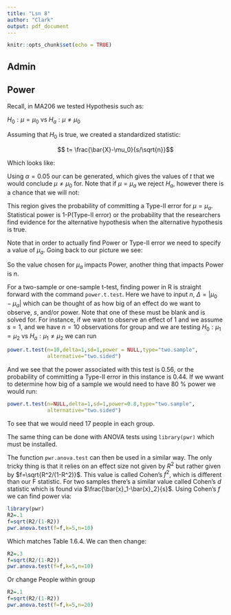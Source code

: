 ---
title: "Lsn 8"
author: "Clark"
output: pdf_document
---

```{r setup, include=FALSE}
knitr::opts_chunk$set(echo = TRUE)
```

## Admin

## Power

Recall, in MA206 we tested Hypothesis such as:

$H_0: \mu = \mu_0$ vs $H_a: \mu \neq \mu_0$

Assuming that $H_0$ is true, we created a standardized statistic:

$$ t= \frac{\bar{X}-\mu_0}{s/\sqrt{n}}$$

Which looks like:

\vspace{1.5in}

Using $\alpha=0.05$ our \textit{Rejection Region} can be generated, which gives the values of $t$ that we would conclude $\mu \neq \mu_0$ for.  Note that if $\mu = \mu_a$ we \textit{should} reject $H_a$, however there is a chance that we will not:

\vspace{1.5in}

This region gives the probability of committing a Type-II error for $\mu=\mu_a$.  Statistical power is 1-P(Type-II error) or the probability that the researchers find evidence for the alternative hypothesis when the alternative hypothesis is true.

Note that in order to actually find Power or Type-II error we need to specify a value of $\mu_a$.  Going back to our picture we see:

\vspace{1.5in}

So the value chosen for $\mu_a$ impacts Power, another thing that impacts Power is $n$.

\vspace{1.5in}

For a two-sample or one-sample t-test, finding power in R is straight forward with the command `power.t.test`.  Here we have to input $n$, $\Delta=|\mu_0-\mu_a|$ which can be thought of as how big of an effect do we want to observe, $s$, and/or power.  Note that one of these must be blank and is solved for.  For instance, if we want to observe an effect of 1 and we assume $s=1$, and we have $n=10$ observations for group and we are testing $H_0: \mu_1 = \mu_2$ vs $H_a: \mu_1 \neq \mu_2$ we can run
```{r}
power.t.test(n=10,delta=1,sd=1,power = NULL,type="two.sample",
             alternative="two.sided")
```

And we see that the power associated with this test is 0.56, or the probability of committing a Type-II error in this instance is 0.44.  If we wwant to determine how big of a sample we would need to have 80 \% power we would run:

```{r}
power.t.test(n=NULL,delta=1,sd=1,power=0.8,type="two.sample",
             alternative="two.sided")
```
To see that we would need 17 people in each group.  

The same thing can be done with ANOVA tests using `library(pwr)` which must be installed.

The function `pwr.anova.test` can then be used in a similar way.  The only tricky thing is that it relies on an effect size not given by $R^2$ but rather given by $f=\sqrt{R^2/(1-R^2)}$.  This value is called Cohen's $f^2$, which is different than our F statistic.  For two samples there's a similar value called Cohen's $d$ statistic which is found via $\frac{\bar{x}_1-\bar{x}_2}{s}$.  Using Cohen's $f$ we can find power via:

```{r,warning=FALSE}
library(pwr)
R2=.1
f=sqrt(R2/(1-R2))
pwr.anova.test(f=f,k=5,n=10)
```

Which matches Table 1.6.4.  We can then change:

```{r,warning=FALSE}
R2=.3
f=sqrt(R2/(1-R2))
pwr.anova.test(f=f,k=5,n=10)
```
Or change People within group
```{r,warning=FALSE}
R2=.1
f=sqrt(R2/(1-R2))
pwr.anova.test(f=f,k=5,n=20)
```